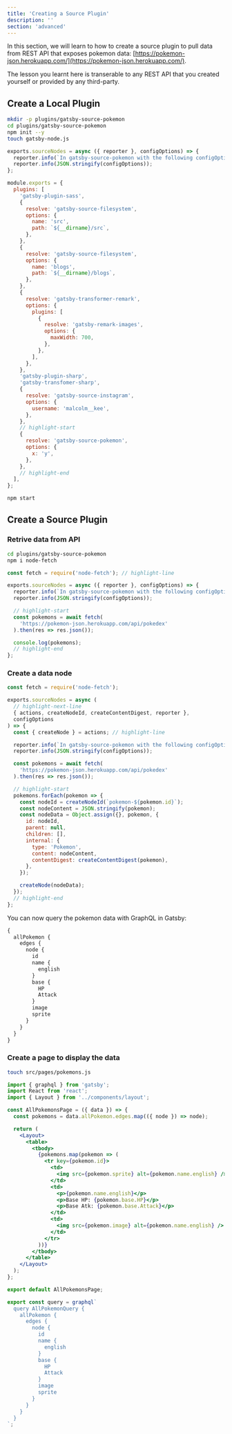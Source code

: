```yaml
---
title: 'Creating a Source Plugin'
description: ''
section: 'advanced'
---
```


In this section, we will learn to how to create a source plugin to pull data from REST API that exposes pokemon data: [https://pokemon-json.herokuapp.com/](https://pokemon-json.herokuapp.com/).

The lesson you learnt here is transerable to any REST API that you created yourself or provided by any third-party.

## Create a Local Plugin

```bash
mkdir -p plugins/gatsby-source-pokemon
cd plugins/gatsby-source-pokemon
npm init --y
touch gatsby-node.js
```

```javascript fileName=plugins/gatsby-source-pokemon/gatsby-node.js
exports.sourceNodes = async ({ reporter }, configOptions) => {
  reporter.info(`In gatsby-source-pokemon with the following configOptions`);
  reporter.info(JSON.stringify(configOptions));
};
```

```javascript fileName=gatsby-config.js
module.exports = {
  plugins: [
    'gatsby-plugin-sass',
    {
      resolve: 'gatsby-source-filesystem',
      options: {
        name: 'src',
        path: `${__dirname}/src`,
      },
    },
    {
      resolve: 'gatsby-source-filesystem',
      options: {
        name: 'blogs',
        path: `${__dirname}/blogs`,
      },
    },
    {
      resolve: 'gatsby-transformer-remark',
      options: {
        plugins: [
          {
            resolve: 'gatsby-remark-images',
            options: {
              maxWidth: 700,
            },
          },
        ],
      },
    },
    'gatsby-plugin-sharp',
    'gatsby-transfomer-sharp',
    {
      resolve: 'gatsby-source-instagram',
      options: {
        username: 'malcolm__kee',
      },
    },
    // highlight-start
    {
      resolve: 'gatsby-source-pokemon',
      options: {
        x: 'y',
      },
    },
    // highlight-end
  ],
};
```

```bash
npm start
```

## Create a Source Plugin

### Retrive data from API

```bash
cd plugins/gatsby-source-pokemon
npm i node-fetch
```

```javascript fileName=plugins/gatsby-source-pokemon/gatsby-node.js
const fetch = require('node-fetch'); // highlight-line

exports.sourceNodes = async ({ reporter }, configOptions) => {
  reporter.info(`In gatsby-source-pokemon with the following configOptions`);
  reporter.info(JSON.stringify(configOptions));

  // highlight-start
  const pokemons = await fetch(
    'https://pokemon-json.herokuapp.com/api/pokedex'
  ).then(res => res.json());

  console.log(pokemons);
  // highlight-end
};
```

### Create a data node

```javascript fileName=plugins/gatsby-source-pokemon/gatsby-node.js
const fetch = require('node-fetch');

exports.sourceNodes = async (
  // highlight-next-line
  { actions, createNodeId, createContentDigest, reporter },
  configOptions
) => {
  const { createNode } = actions; // highlight-line

  reporter.info(`In gatsby-source-pokemon with the following configOptions`);
  reporter.info(JSON.stringify(configOptions));

  const pokemons = await fetch(
    'https://pokemon-json.herokuapp.com/api/pokedex'
  ).then(res => res.json());

  // highlight-start
  pokemons.forEach(pokemon => {
    const nodeId = createNodeId(`pokemon-${pokemon.id}`);
    const nodeContent = JSON.stringify(pokemon);
    const nodeData = Object.assign({}, pokemon, {
      id: nodeId,
      parent: null,
      children: [],
      internal: {
        type: 'Pokemon',
        content: nodeContent,
        contentDigest: createContentDigest(pokemon),
      },
    });

    createNode(nodeData);
  });
  // highlight-end
};
```

You can now query the pokemon data with GraphQL in Gatsby:

```graphql
{
  allPokemon {
    edges {
      node {
        id
        name {
          english
        }
        base {
          HP
          Attack
        }
        image
        sprite
      }
    }
  }
}
```

### Create a page to display the data

```bash
touch src/pages/pokemons.js
```

```jsx fileName=src/pages/pokemons.js
import { graphql } from 'gatsby';
import React from 'react';
import { Layout } from '../components/layout';

const AllPokemonsPage = ({ data }) => {
  const pokemons = data.allPokemon.edges.map(({ node }) => node);

  return (
    <Layout>
      <table>
        <tbody>
          {pokemons.map(pokemon => (
            <tr key={pokemon.id}>
              <td>
                <img src={pokemon.sprite} alt={pokemon.name.english} />
              </td>
              <td>
                <p>{pokemon.name.english}</p>
                <p>Base HP: {pokemon.base.HP}</p>
                <p>Base Atk: {pokemon.base.Attack}</p>
              </td>
              <td>
                <img src={pokemon.image} alt={pokemon.name.english} />
              </td>
            </tr>
          ))}
        </tbody>
      </table>
    </Layout>
  );
};

export default AllPokemonsPage;

export const query = graphql`
  query AllPokemonQuery {
    allPokemon {
      edges {
        node {
          id
          name {
            english
          }
          base {
            HP
            Attack
          }
          image
          sprite
        }
      }
    }
  }
`;
```
